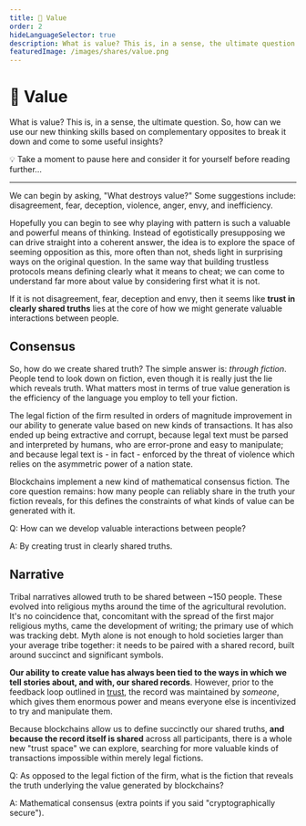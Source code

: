 ```yaml
---
title: 💯 Value
order: 2
hideLanguageSelector: true
description: What is value? This is, in a sense, the ultimate question. It seems like trust in clearly shared truths lies at its core, so how might we generate more valuable interactions between people?
featuredImage: /images/shares/value.png
---
```


# 💯 Value

What is value? This is, in a sense, the ultimate question. So, how can we use our new thinking skills based on complementary opposites to break it down and come to some useful insights? 

<StatusBanner warning>

💡 Take a moment to pause here and consider it for yourself before reading further...

</StatusBanner>

---

We can begin by asking, "What destroys value?" Some suggestions include: disagreement, fear, 
deception, violence, anger, envy, and inefficiency.

Hopefully you can begin to see why playing with pattern is such a valuable and powerful means 
of thinking. Instead of egotistically presupposing we can drive straight into a coherent answer, 
the idea is to explore the space of seeming opposition as this, more often than not, sheds light 
in surprising ways on the original question. In the same way that building trustless protocols 
means defining clearly what it means to cheat; we can come to understand far more about value 
by considering first what it is not.

If it is not disagreement, fear, deception and envy, then it seems like **trust in clearly 
shared truths** lies at the core of how we might generate valuable interactions between people.

## Consensus

So, how do we create shared truth? The simple answer is: *through fiction*. People tend to look 
down on fiction, even though it is really just the lie which reveals truth. What matters most in 
terms of true value generation is the efficiency of the language you employ to tell your fiction. 

The legal fiction of the firm resulted in orders of magnitude improvement in our ability to 
generate value based on new kinds of transactions. It has also ended up being extractive and 
corrupt, because legal text must be parsed and interpreted by humans, who are error-prone and 
easy to manipulate; and because legal text is - in fact - enforced by the threat of violence 
which relies on the asymmetric power of a nation state.

Blockchains implement a new kind of mathematical consensus fiction. The core question remains: 
how many people can reliably share in the truth your fiction reveals, for this defines the 
constraints of what kinds of value can be generated with it.

<Flash>

<Card>

Q: How can we develop valuable interactions between people?

A: By creating trust in clearly shared truths.

</Card>

</Flash>


## Narrative

Tribal narratives allowed truth to be shared between ~150 people. These evolved into religious 
myths around the time of the agricultural revolution. It's no coincidence that, concomitant 
with the spread of the first major religious myths, came the development of writing; the primary 
use of which was tracking debt. Myth alone is not enough to hold societies larger than your 
average tribe together: it needs to be paired with a shared record, built around succinct and 
significant symbols.

**Our ability to create value has always 
been tied to the ways in which we tell stories about, and with, our shared records**. However, 
prior to the feedback loop outlined in [trust](/learn/module-0/trust), the record was maintained 
by *someone*, which gives them enormous power and means everyone else is incentivized to try 
and manipulate them.

Because blockchains allow us to define succinctly our shared truths, **and because the record 
itself is shared** across all participants, there is a whole new "trust space" we can explore, 
searching for more valuable kinds of transactions impossible within merely legal fictions.

<Flash>

<Card>
    
Q: As opposed to the legal fiction of the firm, what is the fiction that reveals the truth underlying the value generated by blockchains?

A: Mathematical consensus (extra points if you said "cryptographically secure").

</Card>

</Flash>

